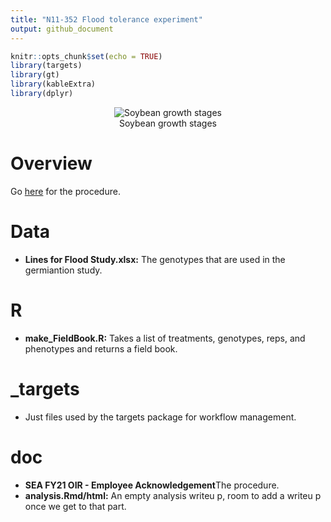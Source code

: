 ```yaml
---
title: "N11-352 Flood tolerance experiment"
output: github_document
---
```


```r
knitr::opts_chunk$set(echo = TRUE)
library(targets)
library(gt)
library(kableExtra)
library(dplyr)
```

<center>

![Soybean growth stages](https://prairiecalifornian.com/wp-content/uploads/2015/07/SoybeanGrowthStages-image1.jpg)

</center>


# Overview  

Go [here](https://github.com/jhgille2/FloodExperiment_2021/blob/main/doc/SEA%20FY21%20OIR%20-%20Employee%20Acknowledgment%20Statement%20%20Approval%20Form_Fallen%20Request%2002-25-2021.pdf) for the procedure.

# Data  
* **Lines for Flood Study.xlsx:** The genotypes that are used in the germiantion study. 

# R  
* **make_FieldBook.R:** Takes a list of treatments, genotypes, reps, and phenotypes and returns a field book. 

# _targets  
* Just files used by the targets package for workflow management. 

# doc
* **SEA FY21 OIR - Employee Acknowledgement**The procedure. 
* **analysis.Rmd/html:** An empty analysis writeu p, room to add a writeu p once we get to that part.
